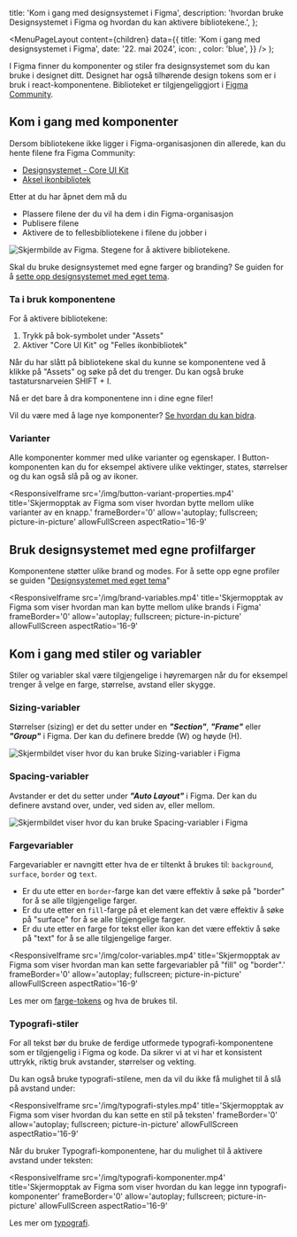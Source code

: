

  title: 'Kom i gang med designsystemet i Figma',
  description:
    'hvordan bruke Designsystemet i Figma og hvordan du kan aktivere bibliotekene.',
};

  <MenuPageLayout
    content={children}
    data={{
      title: 'Kom i gang med designsystemet i Figma',
      date: '22. mai 2024',
      icon: <PaletteIcon />,
      color: 'blue',
    }}
  />
);

I Figma finner du komponenter og stiler fra designsystemet som du kan bruke i designet ditt. Designet har også tilhørende design tokens som er i bruk i react-komponentene. Biblioteket er tilgjengeliggjort i [Figma Community](https://www.figma.com/@designsystemet).

## Kom i gang med komponenter

Dersom bibliotekene ikke ligger i Figma-organisasjonen din allerede, kan du hente filene fra Figma Community:

- [Designsystemet - Core UI Kit](https://www.figma.com/@designsystemet)
- [Aksel ikonbibliotek](https://www.figma.com/community/file/1214869602572392330)

Etter at du har åpnet dem må du

- Plassere filene der du vil ha dem i din Figma-organisasjon
- Publisere filene
- Aktivere de to fellesbibliotekene i filene du jobber i

<Image
  src='/img/activate-library.png'
  alt='Skjermbilde av Figma. Stegene for å aktivere bibliotekene.'
  boxShadow={true}
/>

Skal du bruke designsystemet med egne farger og branding? Se guiden for å [sette opp designsystemet med eget tema](/grunnleggende/for-designere/eget-tema).

### Ta i bruk komponentene

For å aktivere bibliotekene:

1. Trykk på bok-symbolet under "Assets"
2. Aktiver "Core UI Kit" og "Felles ikonbibliotek"

Når du har slått på bibliotekene skal du kunne se komponentene ved å klikke på "Assets" og søke på det du trenger. Du kan også bruke tastatursnarveien SHIFT + I.

Nå er det bare å dra komponentene inn i dine egne filer!

Vil du være med å lage nye komponenter? [Se hvordan du kan bidra](/grunnleggende/for-designere/bidra-i-figma).

### Varianter

Alle komponenter kommer med ulike varianter og egenskaper. I Button-komponenten kan du for eksempel aktivere ulike vektinger, states, størrelser og du kan også slå på og av ikoner.

<ResponsiveIframe
  src='/img/button-variant-properties.mp4'
  title='Skjermopptak av Figma som viser hvordan bytte mellom ulike varianter av en knapp.'
  frameBorder='0'
  allow='autoplay; fullscreen; picture-in-picture'
  allowFullScreen
  aspectRatio='16-9'
></ResponsiveIframe>

## Bruk designsystemet med egne profilfarger

Komponentene støtter ulike brand og modes. For å sette opp egne profiler se guiden "[Designsystemet med eget tema](/grunnleggende/for-designere/eget-tema)"

<ResponsiveIframe
  src='/img/brand-variables.mp4'
  title='Skjermopptak av Figma som viser hvordan man kan bytte mellom ulike brands i Figma'
  frameBorder='0'
  allow='autoplay; fullscreen; picture-in-picture'
  allowFullScreen
  aspectRatio='16-9'
></ResponsiveIframe>

## Kom i gang med stiler og variabler

Stiler og variabler skal være tilgjengelige i høyremargen når du for eksempel trenger å velge en farge, størrelse, avstand eller skygge.

### Sizing-variabler

Størrelser (sizing) er det du setter under en **_"Section"_**, **_"Frame"_** eller **_"Group"_** i Figma. Der kan du definere bredde (W) og høyde (H).

<Image
  src='/img/sizing.png'
  alt='Skjermbildet viser hvor du kan bruke Sizing-variabler i Figma'
  boxShadow={false}
/>

### Spacing-variabler

Avstander er det du setter under _**"Auto Layout"**_ i Figma. Der kan du definere avstand over, under, ved siden av, eller mellom.

<Image
  src='/img/spacing.png'
  alt='Skjermbildet viser hvor du kan bruke Spacing-variabler i Figma'
  boxShadow={false}
/>

### Fargevariabler

Fargevariabler er navngitt etter hva de er tiltenkt å brukes til: `background`, `surface`, `border` og `text`.

- Er du ute etter en `border`-farge kan det være effektiv å søke på "border" for å se alle tilgjengelige farger.
- Er du ute etter en `fill`-farge på et element kan det være effektiv å søke på "surface" for å se alle tilgjengelige farger.
- Er du ute etter en farge for tekst eller ikon kan det være effektiv å søke på "text" for å se alle tilgjengelige farger.

<ResponsiveIframe
  src='/img/color-variables.mp4'
  title='Skjermopptak av Figma som viser hvordan man kan sette fargevariabler på "fill" og "border".'
  frameBorder='0'
  allow='autoplay; fullscreen; picture-in-picture'
  allowFullScreen
  aspectRatio='16-9'
></ResponsiveIframe>

Les mer om [farge-tokens](/grunnleggende/designelementer/farger) og hva de brukes til.

### Typografi-stiler

For all tekst bør du bruke de ferdige utformede typografi-komponentene som er tilgjengelig i Figma og kode. Da sikrer vi at vi har et konsistent uttrykk, riktig bruk avstander, størrelser og vekting.

Du kan også bruke typografi-stilene, men da vil du ikke få mulighet til å slå på avstand under:

<ResponsiveIframe
  src='/img/typografi-styles.mp4'
  title='Skjermopptak av Figma som viser hvordan du kan sette en stil på teksten'
  frameBorder='0'
  allow='autoplay; fullscreen; picture-in-picture'
  allowFullScreen
  aspectRatio='16-9'
></ResponsiveIframe>

Når du bruker Typografi-komponentene, har du mulighet til å aktivere avstand under teksten:

<ResponsiveIframe
  src='/img/typografi-komponenter.mp4'
  title='Skjermopptak av Figma som viser hvordan du kan legge inn typografi-komponenter'
  frameBorder='0'
  allow='autoplay; fullscreen; picture-in-picture'
  allowFullScreen
  aspectRatio='16-9'
></ResponsiveIframe>

Les mer om [typografi](/grunnleggende/designelementer/typografi).

<br />
<br />
